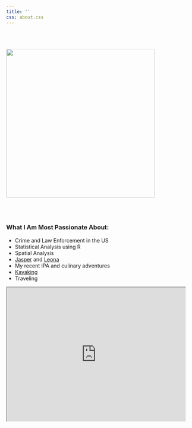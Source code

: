 ```yaml
---
title: ''
css: about.css
---
```


<br/>

<div class="row">
<div class="col-xs-12 col-sm-5 text-center">
<br/>
<img src="https://raw.githubusercontent.com/kjmagnan1s/kjmagnan1s.github.io/master/images/couple.jpg" style="width:400px;" />
</div>
<div class="col-xs-12 col-sm-5 text-center">

<br/><br/>

### What I Am Most Passionate About:

  * Crime and Law Enforcement in the US
  * Statistical Analysis using R
  * Spatial Analysis
  * [Jasper](images\jasper.jpg) and [Leona](images\leona.jpg)
  * My recent IPA and culinary adventures
  * [Kayaking](images\kayak.jpg)
  * Traveling

<iframe src="https://www.google.com/maps/d/u/0/embed?mid=1Yyh_RF2S0bZWFoSZvDOySdbm1xE" width="480" height="360"></iframe>

<div/>
<div/>